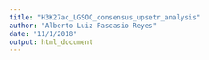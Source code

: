 ```yaml
---
title: "H3K27ac_LGSOC_consensus_upsetr_analysis"
author: "Alberto Luiz Pascasio Reyes"
date: "11/1/2018"
output: html_document
---
```



